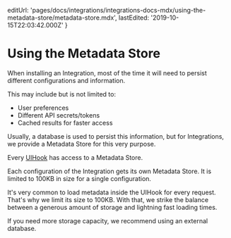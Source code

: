 
  editUrl:
    'pages/docs/integrations/integrations-docs-mdx/using-the-metadata-store/metadata-store.mdx',
  lastEdited: '2019-10-15T22:03:42.000Z'
}

# Using the Metadata Store

When installing an Integration, most of the time it will need to persist different configurations and information.

This may include but is not limited to:

- User preferences
- Different API secrets/tokens
- Cached results for faster access

Usually, a database is used to persist this information, but for <OrgName /> Integrations, we provide a Metadata Store for this very purpose.

Every [UIHook](#creating-an-integration/step-2-creating-a-uihook) has access to a Metadata Store.

Each configuration of the Integration gets its own Metadata Store. It is limited to 100KB in size for a single configuration.

It's very common to load metadata inside the UIHook for every request. That's why we limit its size to 100KB. With that, we strike the balance between a generous amount of storage and lightning fast loading times.

If you need more storage capacity, we recommend using an external database.

<AccessViaIntegrationUtils />
<API />
